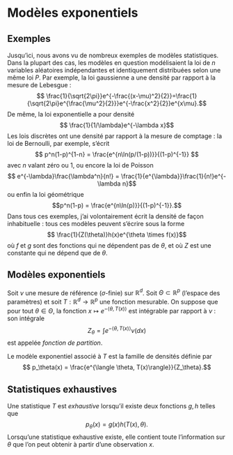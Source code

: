 # Modèles exponentiels

## Exemples 
Jusqu'ici, nous avons vu de nombreux exemples de modèles statistiques. Dans la plupart des cas, les modèles en question modélisaient la loi de $n$ variables aléatoires indépendantes et identiquement distribuées selon une même loi $P$. Par exemple, la loi gaussienne a une densité par rapport à la mesure de Lebesgue : 
$$ \frac{1}{\sqrt{2\pi}}e^{-\frac{(x-\mu)^2}{2}}=\frac{1}{\sqrt{2\pi}e^{\frac{\mu^2}{2}}}e^{-\frac{x^2}{2}}e^{x\mu}.$$
De même, la loi exponentielle a pour densité
$$ \frac{1}{1/\lambda}e^{-\lambda x}$$
Les lois discrètes ont une densité par rapport à la mesure de comptage : la loi de Bernoulli, par exemple, s'écrit 
$$ p^n(1-p)^{1-n} = \frac{e^{n\ln(p/(1-p))}}{(1-p)^{-1}} $$
avec $n$ valant zéro ou 1, ou encore la loi de Poisson 
$$ e^{-\lambda}\frac{\lambda^n}{n!} = \frac{1}{e^{\lambda}}\frac{1}{n!}e^{-\lambda n}$$
ou enfin la loi géométrique
$$p^n(1-p) = \frac{e^{n\ln(p)}}{(1-p)^{-1}}.$$
Dans tous ces exemples, j'ai volontairement écrit la densité de façon inhabituelle : tous ces modèles peuvent s'écrire sous la forme 
$$ \frac{1}{Z(\theta)}h(x)e^{\theta \times f(x)}$$
où $f$ et $g$ sont des fonctions qui ne dépendent pas de $\theta$, et où $Z$ est une constante qui ne dépend que de $\theta$. 

## Modèles exponentiels

Soit $\nu$ une mesure de référence ($\sigma$-finie) sur $\mathbb{R}^d$. Soit $\Theta \subset \mathbb{R}^p$ (l'espace des paramètres) et soit $T : \mathbb{R}^d \to \mathbb{R}^p$ une fonction mesurable. On suppose que pour tout $\theta \in \Theta$, la fonction $x \mapsto e^{-\langle \theta, T(x)\rangle}$ est intégrable par rapport à $\nu$ : son intégrale
$$Z_\theta = \int e^{-\langle \theta, T(x)\rangle}\nu(dx)$$
est appelée *fonction de partition*. 



:::{#def-modele_expo}

Le modèle exponentiel associé à $T$ est la famille de densités définie par 
$$ p_\theta(x) = \frac{e^{\langle \theta, T(x)\rangle}}{Z_\theta}.$$

:::


## Statistiques exhaustives

Une statistique $T$ est *exhaustive* lorsqu'il existe deux fonctions $g,h$ telles que
$$ p_\theta(x) = g(x)h(T(x), \theta).$$ 
Lorsqu'une statistique exhaustive existe, elle contient toute l'information sur $\theta$ que l'on peut obtenir à partir d'une observation $x$. 